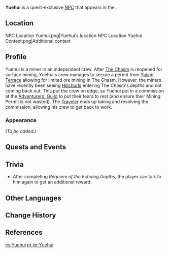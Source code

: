 {{Meta
<!-- Remove this template after adding the missing info -->
|missing_NPC_profile  = yes
}}
{{Character Infobox
|type             = Quest NPC
|image            = NPC Yuehui.png
|region           = Liyue
|location         = Liyue
|voiceEN          = [[imdb:nm7112120|Bradley Gareth]]<ref name="Bradley Gareth">Twitter: [https://twitter.com/anime_brother/status/1509552606787653638 EN VA Self Announcement] ([https://archive.ph/cf1sR Archived])</ref>
|voiceJP          = [http://amuleto.jp/talents/tabuchishohei.html Tabuchi Shohei ({{ja|田渕将平}})]<ref name="metroid3881">Twitter: [https://twitter.com/metroid3881 JP VA's Bio]</ref>
}}
'''Yuehui''' is a quest-exclusive [[NPC]] that appears in the {{Quest|Requiem of the Echoing Depths}}.

==Location==
<gallery>
NPC Location Yuehui.png|Yuehui's location
NPC Location Yuehui Context.png|Additional context
</gallery>

==Profile==
<!--detailed story/lore information goes here-->
Yuehui is a miner in an independent crew. After [[The Chasm (Area)|The Chasm]] is reopened for surface mining, Yuehui's crew manages to secure a permit from [[Yujing Terrace]] allowing for limited ore mining in The Chasm. However, the miners have recently been seeing [[Hilichurls]] entering The Chasm's depths and not coming back out. This put the crew on edge, so Yuehui put in a commission at the [[Adventurers' Guild]] to put their fears to rest (and ensure their Mining Permit is not wasted). The [[Traveler]] ends up taking and resolving the commission, allowing his crew to get back to work.

===Appearance===
''(To be added.)''

==Quests and Events==
{{Quests and Events}}

==Trivia==
* After completing ''Requiem of the Echoing Depths'', the player can talk to him again to get an additional reward.

==Other Languages==
{{Other Languages
|default_hidden = 1
|en      = Yuehui
|zhs     = 玥辉
|zhs_rm  = Yuèhuī
|zht     = 玥輝
|zht_rm  = Yuèhuī
|ja      = 玥輝
|ja_rm   = Getsuki<ref>{{Ref/Quest|In the Depths, an Unexpected Reunion|note=Japanese Voice-Over}}</ref>
|ko      = {{tt|모휘|玥輝}}
|es      = Yuehui
|fr      = Yuehui
|ru      = Юэ Хуэй
|th      = Yuehui
|vi      = Yuehui
|de      = Yuehui
|id      = Yuehui
|pt      = Yuehui
|tr      = Yuehui
|it      = Yuehui
}}

==Change History==
{{Change History|2.6}}

==References==
{{Reflist}}

[[es:Yuehui]]
[[pt-br:Yuehui]]
